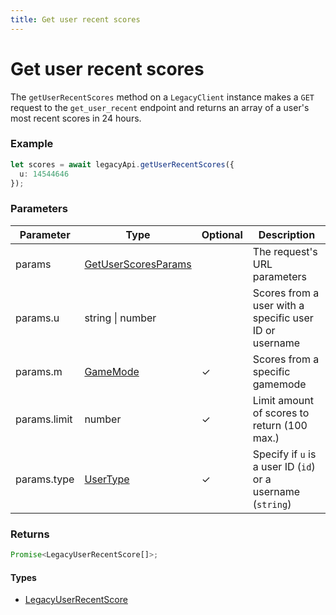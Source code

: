 ```yaml
---
title: Get user recent scores
---
```


# Get user recent scores

The `getUserRecentScores` method on a `LegacyClient` instance makes a `GET` request to the `get_user_recent` endpoint and returns an array of a user's most recent scores in 24 hours.

### Example

```ts
let scores = await legacyApi.getUserRecentScores({
  u: 14544646
});
```

### Parameters

| Parameter    | Type                                                      | Optional | Description                                                 |
| ------------ | --------------------------------------------------------- | -------- | ----------------------------------------------------------- |
| params       | [GetUserScoresParams](/references/get-user-scores-params) |          | The request's URL parameters                                |
| params.u     | string \| number                                          |          | Scores from a user with a specific user ID or username      |
| params.m     | [GameMode](/references/game-mode)                         | ✓        | Scores from a specific gamemode                             |
| params.limit | number                                                    | ✓        | Limit amount of scores to return (100 max.)                 |
| params.type  | [UserType](/references/user-type)                         | ✓        | Specify if `u` is a user ID (`id`) or a username (`string`) |

### Returns

```ts
Promise<LegacyUserRecentScore[]>;
```

#### Types

- [LegacyUserRecentScore](/references/legacy-user-recent-score)
